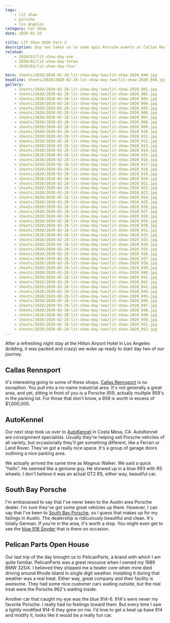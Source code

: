 ```yaml
---
tags:
    - lit show
    - porsche
    - los angeles
category: Car Show
date: 2020-02-28

title: LIT Show 2020 Part 2
description: Day two takes us to some epic Porsche events at Callas Rennsport, Auto Kennel and Pelican Parts.
related:
    - 2020/02/lit-show-day-one
    - 2020/02/lit-show-day-three
    - 2020/03/lit-show-day-four

hero: shoots/2020/2020-02-28-lit-show-day-two/lit-show-2020_048.jpg
headline: shoots/2020/2020-02-28-lit-show-day-two/lit-show-2020_048.jpg
gallery:
    - shoots/2020/2020-02-28-lit-show-day-two/lit-show-2020_001.jpg
    - shoots/2020/2020-02-28-lit-show-day-two/lit-show-2020_002.jpg
    - shoots/2020/2020-02-28-lit-show-day-two/lit-show-2020_003.jpg
    - shoots/2020/2020-02-28-lit-show-day-two/lit-show-2020_004.jpg
    - shoots/2020/2020-02-28-lit-show-day-two/lit-show-2020_005.jpg
    - shoots/2020/2020-02-28-lit-show-day-two/lit-show-2020_006.jpg
    - shoots/2020/2020-02-28-lit-show-day-two/lit-show-2020_007.jpg
    - shoots/2020/2020-02-28-lit-show-day-two/lit-show-2020_008.jpg
    - shoots/2020/2020-02-28-lit-show-day-two/lit-show-2020_009.jpg
    - shoots/2020/2020-02-28-lit-show-day-two/lit-show-2020_010.jpg
    - shoots/2020/2020-02-28-lit-show-day-two/lit-show-2020_011.jpg
    - shoots/2020/2020-02-28-lit-show-day-two/lit-show-2020_012.jpg
    - shoots/2020/2020-02-28-lit-show-day-two/lit-show-2020_013.jpg
    - shoots/2020/2020-02-28-lit-show-day-two/lit-show-2020_014.jpg
    - shoots/2020/2020-02-28-lit-show-day-two/lit-show-2020_015.jpg
    - shoots/2020/2020-02-28-lit-show-day-two/lit-show-2020_016.jpg
    - shoots/2020/2020-02-28-lit-show-day-two/lit-show-2020_017.jpg
    - shoots/2020/2020-02-28-lit-show-day-two/lit-show-2020_018.jpg
    - shoots/2020/2020-02-28-lit-show-day-two/lit-show-2020_019.jpg
    - shoots/2020/2020-02-28-lit-show-day-two/lit-show-2020_020.jpg
    - shoots/2020/2020-02-28-lit-show-day-two/lit-show-2020_021.jpg
    - shoots/2020/2020-02-28-lit-show-day-two/lit-show-2020_022.jpg
    - shoots/2020/2020-02-28-lit-show-day-two/lit-show-2020_023.jpg
    - shoots/2020/2020-02-28-lit-show-day-two/lit-show-2020_024.jpg
    - shoots/2020/2020-02-28-lit-show-day-two/lit-show-2020_025.jpg
    - shoots/2020/2020-02-28-lit-show-day-two/lit-show-2020_026.jpg
    - shoots/2020/2020-02-28-lit-show-day-two/lit-show-2020_027.jpg
    - shoots/2020/2020-02-28-lit-show-day-two/lit-show-2020_028.jpg
    - shoots/2020/2020-02-28-lit-show-day-two/lit-show-2020_029.jpg
    - shoots/2020/2020-02-28-lit-show-day-two/lit-show-2020_030.jpg
    - shoots/2020/2020-02-28-lit-show-day-two/lit-show-2020_031.jpg
    - shoots/2020/2020-02-28-lit-show-day-two/lit-show-2020_032.jpg
    - shoots/2020/2020-02-28-lit-show-day-two/lit-show-2020_033.jpg
    - shoots/2020/2020-02-28-lit-show-day-two/lit-show-2020_034.jpg
    - shoots/2020/2020-02-28-lit-show-day-two/lit-show-2020_035.jpg
    - shoots/2020/2020-02-28-lit-show-day-two/lit-show-2020_036.jpg
    - shoots/2020/2020-02-28-lit-show-day-two/lit-show-2020_037.jpg
    - shoots/2020/2020-02-28-lit-show-day-two/lit-show-2020_038.jpg
    - shoots/2020/2020-02-28-lit-show-day-two/lit-show-2020_039.jpg
    - shoots/2020/2020-02-28-lit-show-day-two/lit-show-2020_040.jpg
    - shoots/2020/2020-02-28-lit-show-day-two/lit-show-2020_041.jpg
    - shoots/2020/2020-02-28-lit-show-day-two/lit-show-2020_042.jpg
    - shoots/2020/2020-02-28-lit-show-day-two/lit-show-2020_043.jpg
    - shoots/2020/2020-02-28-lit-show-day-two/lit-show-2020_044.jpg
    - shoots/2020/2020-02-28-lit-show-day-two/lit-show-2020_045.jpg
    - shoots/2020/2020-02-28-lit-show-day-two/lit-show-2020_046.jpg
    - shoots/2020/2020-02-28-lit-show-day-two/lit-show-2020_047.jpg
    - shoots/2020/2020-02-28-lit-show-day-two/lit-show-2020_048.jpg
    - shoots/2020/2020-02-28-lit-show-day-two/lit-show-2020_049.jpg
    - shoots/2020/2020-02-28-lit-show-day-two/lit-show-2020_050.jpg
    - shoots/2020/2020-02-28-lit-show-day-two/lit-show-2020_051.jpg
    - shoots/2020/2020-02-28-lit-show-day-two/lit-show-2020_052.jpg
---
```



<Gallery>

After a refreshing night stay at the Hilton Airport Hotel in Los Angeles (kidding, it was packed and crazy) we woke up ready to start day two of our journey.

## Callas Rennsport

It's interesting going to some of these shops. [Callas Rennsport](https://www.callasrennsport.com/) is no exception. You pull into a no-name industrial area. It's not generally a great area, and yet, sitting in front of you is a Porsche 959, actually mulitple 959's in the parking lot. For those that don't know, a 959 is worth in excess of $1,000,000.

<div class="grid grid-cols-12 gap-8">
    <GalleryRow src={frontmatter.gallery[0]} columns="1" />
    <GalleryRow src={frontmatter.gallery[1]} columns="2" />
    <GalleryRow src={frontmatter.gallery[2]} columns="2" />
    <GalleryRow src={frontmatter.gallery[3]} columns="2" />
    <GalleryRow src={frontmatter.gallery[4]} columns="2" />
    <GalleryRow src={frontmatter.gallery[5]} columns="1" />
    <GalleryRow src={frontmatter.gallery[6]} columns="2" />
    <GalleryRow src={frontmatter.gallery[7]} columns="2" />
    <GalleryRow src={frontmatter.gallery[8]} columns="2" />
    <GalleryRow src={frontmatter.gallery[9]} columns="2" />
    <GalleryRow src={frontmatter.gallery[10]} columns="1" />
    <GalleryRow src={frontmatter.gallery[12]} columns="2" />
    <GalleryRow src={frontmatter.gallery[11]} columns="2" />
    <GalleryRow src={frontmatter.gallery[13]} columns="1" />
    <GalleryRow src={frontmatter.gallery[14]} columns="2" />
    <GalleryRow src={frontmatter.gallery[15]} columns="2" />
    <GalleryRow src={frontmatter.gallery[16]} columns="1" />
    <GalleryRow src={frontmatter.gallery[17]} columns="2" />
    <GalleryRow src={frontmatter.gallery[18]} columns="2" />
    <GalleryRow src={frontmatter.gallery[19]} columns="1" />
    <GalleryRow src={frontmatter.gallery[20]} columns="2" />
    <GalleryRow src={frontmatter.gallery[21]} columns="2" />
    <GalleryRow src={frontmatter.gallery[22]} columns="1" />
    <GalleryRow src={frontmatter.gallery[23]} columns="2" />
    <GalleryRow src={frontmatter.gallery[24]} columns="2" />
    <GalleryRow src={frontmatter.gallery[25]} columns="1" />
    <GalleryRow src={frontmatter.gallery[26]} columns="1" />

</div>

## AutoKennel

Our next stop took us over to [AutoKennel](https://autokennel.com/) in Costa Mesa, CA. AutoKennel are consignment specialists. Usually they're helping sell Porsche vehciles of all variety, but occasionally they'll get something different, like a Ferrari or Land Rover. They've got a really nice space. It's a group of garage doors outlining a nice parking area.

We actually arrived the same time as Magnus Walker. We said a quick "hello". He seemed like a geniune guy. He showed up in a blue 993 with RS wheels. I don't believe it was an actual GT2 RS, either way, beautiful car.

<div class="grid grid-cols-12 gap-8">
    <GalleryRow src={frontmatter.gallery[27]} columns="1" />
    <GalleryRow src={frontmatter.gallery[28]} columns="2" />
    <GalleryRow src={frontmatter.gallery[29]} columns="2" />
    <GalleryRow src={frontmatter.gallery[34]} columns="1" />
    <GalleryRow src={frontmatter.gallery[31]} columns="2" />
    <GalleryRow src={frontmatter.gallery[33]} columns="2" />
    <GalleryRow src={frontmatter.gallery[34]} columns="1" />
    <GalleryRow src={frontmatter.gallery[35]} columns="1" />
</div>

## South Bay Porsche

I'm embarassed to say that I've never been to the Austin area Porsche dealer. I'm sure they've got some great vehicles up there. However, I can say that I've been to [South Bay Porsche](https://www.porschesouthbay.com/), so I guess that makes up for my failings in Austin. The dealership is ridiculously beautiful and clean. It's totally German. If you're in the area, it's worth a stop. You might even get to see the [blue 918 Spyder](https://www.google.com/maps/place/Porsche+South+Bay/@33.899252,-118.3719878,3a,91.2y,90t/data=!3m8!1e2!3m6!1sAF1QipOf61b3wqAYxE4FzwpaDnv6tW4xnDLVMYIR2A3M!2e10!3e12!6shttps:%2F%2Flh5.googleusercontent.com%2Fp%2FAF1QipOf61b3wqAYxE4FzwpaDnv6tW4xnDLVMYIR2A3M%3Dw203-h135-k-no!7i1200!8i800!4m5!3m4!1s0x80dd4a56efd17825:0xa4516fa00e7a781a!8m2!3d33.898877!4d-118.371598) that is there on occasion.

<div class="grid grid-cols-12 gap-8">
    <GalleryRow src={frontmatter.gallery[36]} columns="1" />
    <GalleryRow src={frontmatter.gallery[37]} columns="2" />
    <GalleryRow src={frontmatter.gallery[38]} columns="2" />
    <GalleryRow src={frontmatter.gallery[39]} columns="2" />
    <GalleryRow src={frontmatter.gallery[40]} columns="2" />
    <GalleryRow src={frontmatter.gallery[41]} columns="1" />
    <GalleryRow src={frontmatter.gallery[42]} columns="1" />
    <GalleryRow src={frontmatter.gallery[43]} columns="1" />
</div>

## Pelican Parts Open House

Our last trip of the day brought us to PelicanParts, a brand with which I am quite familiar. PelicanParts was a great resource when I owned my 1989 BMW 325iX. I believed they shipped me a heater core when mine died driving around Rhode Island in single digit weather. Installing it during that weather was a real treat. Either way, great company and their facility is awesome. They had some nice customer cars waiting outside, but the real treat were the Porsche 962's waiting inside.

Another car that caught my eye was the blue 914-6. 914's were never my favorite Porsche. I really had no feelings toward them. But every time I saw a lightly modified 914-6 they grew on me. I'd love to get a beat up base 914 and modify it, looks like it would be a really fun car.

<div class="grid grid-cols-12 gap-8">
    <GalleryRow src={frontmatter.gallery[44]} columns="1" />
    <GalleryRow src={frontmatter.gallery[45]} columns="2" />
    <GalleryRow src={frontmatter.gallery[46]} columns="2" />
    <GalleryRow src={frontmatter.gallery[47]} columns="1" />
    <GalleryRow src={frontmatter.gallery[48]} columns="2" />
    <GalleryRow src={frontmatter.gallery[49]} columns="2" />
    <GalleryRow src={frontmatter.gallery[50]} columns="1" />
    <GalleryRow src={frontmatter.gallery[51]} columns="1" />
</div>

</Gallery>
